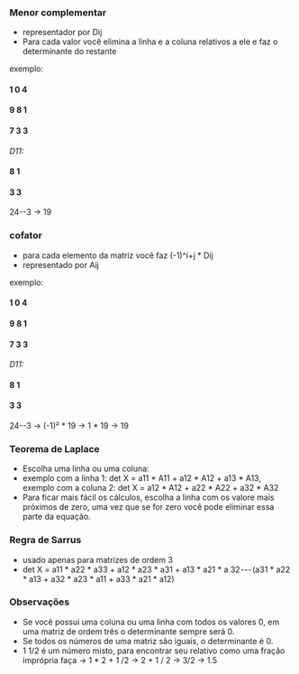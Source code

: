 






### Menor complementar

-   representador por Dij
-   Para cada valor você elimina a linha e a coluna relativos a ele e
    faz o determinante do restante

exemplo:

#### 1 0 4

#### 9 8 1

#### 7 3 3

*D11:*

#### 8 1

#### 3 3

24--3 → 19








### cofator

-   para cada elemento da matriz você faz (-1)\^i+j \* Dij
-   representado por Aij

exemplo:

#### 1 0 4

#### 9 8 1

#### 7 3 3

*D11:*

#### 8 1

#### 3 3

24--3 → (-1)² \* 19 → 1 \* 19 → 19








### Teorema de Laplace

-   Escolha uma linha ou uma coluna:
-   exemplo com a linha 1: det X = a11 \* A11 + a12 \* A12 + a13 \* A13,
    exemplo com a coluna 2: det X = a12 \* A12 + a22 \* A22 + a32 \* A32
-   Para ficar mais fácil os cálculos, escolha a linha com os valore
    mais próximos de zero, uma vez que se for zero você pode eliminar
    essa parte da equação.








### Regra de Sarrus

-   usado apenas para matrizes de ordem 3
-   det X = a11 \* a22 \* a33 + a12 \* a23 \* a31 + a13 \* a21 \* a
    32 --- (a31 \* a22 \* a13 + a32 \* a23 \* a11 + a33 \* a21 \* a12)








### Observações

-   Se você possui uma coluna ou uma linha com todos os valores 0, em
    uma matriz de ordem três o determinante sempre será 0.
-   Se todos os números de uma matriz são iguais, o determinante é 0.
-   1 1/2 é um número misto, para encontrar seu relativo como uma fração
    imprópria faça → 1 \* 2 + 1 /2 → 2 + 1 / 2 → 3/2 → 1.5


